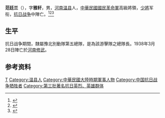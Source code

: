 '''范廷兰'''（{{bd|1903年||1938年}}），字'''雅轩'''，男，[[河南|河南]][[温县|温县]]人，[[中華民國|中華民國]][[國民革命軍|國民革命軍]]高級將領，[[少將|少將]]军衔，[[抗日战争|抗日战争]]中陣亡。<ref>{{Cite book|title=中国抗日战争大辞典|author=刘建业主编; 李良志, 陈之中副主编|publisher=北京燕山出版社|year=1997|isbn=|location=北京|pages=}}</ref><ref>{{Cite book|title=中国抗日战争人物大词典|author=刘景泉主编; 沈久泉, 王凯捷, 李卓副主编|publisher=天津大学出版社|year=1999|isbn=|location=|pages=}}</ref><ref>{{Cite book|title=二十世纪中华爱国名人辞典|author=宋德慈, 王德林, 郑福林主编|publisher=吉林大学出版社|year=1990|isbn=|location=长春|pages=}}</ref>

== 生平 ==
抗日战争期間，隸屬豫北別動隊第五總隊，是為該游擊隊之總隊長。1938年3月28日陣亡於[[河南|河南]][[修武|修武]]。

== 参考资料 ==
{{reflist}}

{{Authority control}}
{{DEFAULTSORT:Fan范}}
[[Category:范姓|T]]
[[Category:温县人|Category:温县人]]
[[Category:中華民國大陸時期軍事人物|Category:中華民國大陸時期軍事人物]]
[[Category:中国抗日战争牺牲者|Category:中国抗日战争牺牲者]]
[[Category:第三批著名抗日英烈、英雄群体|Category:第三批著名抗日英烈、英雄群体]]

{{China-mil-bio-stub}}